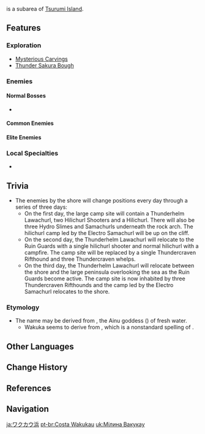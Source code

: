 {{Location Infobox
|image        = Wakukau Shoal.png
|type         = Subarea
|area         = Tsurumi Island
|region       = Inazuma
}}
{{Lang|'''Wakukau Shoal'''|ja=ワクカウ浜}} is a subarea of [[Tsurumi Island]].

==Features==
===Exploration===
*[[Mysterious Carvings]]
*[[Thunder Sakura Bough]]

===Enemies===
====Normal Bosses====
*{{Enemy|Golden Wolflord}}

====Common Enemies====
{{Column|2|
*{{Enemy|Hilichurl}}
*{{Enemy|Hilichurl Fighter}}
*{{Enemy|Hilichurl Berserker}}
*{{Enemy|Wooden Shield Hilichurl Guard}}
*{{Enemy|Electro Hilichurl Shooter}}
*{{Enemy|Electro Samachurl}}
*{{Enemy|Hydro Samachurl}}
*{{Enemy|Hydro Slime}}
*{{Enemy|Geo Specter}}
}}

====Elite Enemies====
{{Column|2|
*{{Enemy|Cryo Abyss Mage}}
*{{Enemy|Thunderhelm Lawachurl}}
*{{Enemy|Crackling Axe Mitachurl}}
*{{Enemy|Thundercraven Rifthound}}
*{{Enemy|Thundercraven Rifthound Whelp}}
*{{Enemy|Rockfond Rifthound}}
*{{Enemy|Rockfond Rifthound Whelp}}
*{{Enemy|Ruin Guard}} (special)
}}

===Local Specialties===
*{{Item|Sea Ganoderma}}

==Trivia==
* The enemies by the shore will change positions every day through a series of three days:
** On the first day, the large camp site will contain a Thunderhelm Lawachurl, two Hilichurl Shooters and a Hilichurl. There will also be three Hydro Slimes and Samachurls underneath the rock arch. The hilichurl camp led by the Electro Samachurl will be up on the cliff.
** On the second day, the Thunderhelm Lawachurl will relocate to the Ruin Guards with a single hilichurl shooter and normal hilichurl with a campfire. The camp site will be replaced by a single Thundercraven Rifthound and three Thundercraven whelps.<!--electro and hydro camp needs details-->
** On the third day, the Thunderhelm Lawachurl will relocate between the shore and the large peninsula overlooking the sea as the Ruin Guards become active. The camp site is now inhabited by three Thundercraven Rifthounds and the camp led by the Electro Samachurl relocates to the shore.<!--hydro camp needs details-->

===Etymology===
* The name may be derived from {{Lang|{{w|Waka-ush Kamuy|Wakka-us Kamuy}}|ain=ワッカウㇱカムィ}}, the Ainu goddess ({{w|kamuy}}) of fresh water.
** Wakuka seems to derive from {{Lang|mini=1|ain=ワㇰカ|ain_rm=wak<small>(u)</small>ka}}, which is a nonstandard spelling of {{Lang|''wakka''|ain=ワッカ|ain_rm=wakka|ain_tl=water}}.

==Other Languages==
{{Other Languages
|en      = Wakukau Shoal
|zhs     = 惑饲滩
|zhs_rm  = Huòsì-tān
|zht     = 惑飼灘
|zht_rm  = Huòsì-tān
|zh_tl   = Wakukau Beach
|zh_note = {{Lang|mini=1|zh-Hans=惑饲}}/{{Lang|mini=1|zh-Hant=惑飼|zh-Hant_rm=Huòsì}} is based on possible kanji for the Japanese {{Lang|mini=1|ja=ワクカウ|ja_rm=Wakukau}}.
|ja      = ワクカウ{{Rubi|浜|はま}}
|ja_rm   = Wakukau-hama<ref>[[Map]], Label: Wakukau Shoal (Japanese)</ref>
|ja_tl   = Wakukau Beach
|ja_note = "Wakukau" may derive from {{w|Ainu language|Ainu}} {{Lang|mini=1|ain=ワッカ|ain_rm=wakka|ain_tl=water.}}
|ko      = 와쿠카우 {{tt|해안|海岸}}
|ko_rm   = Wakukau Hae'an
|ko_tl   = Wakukau Coast
|es      = Costa Wakukau
|es_tl   = Wakukau Coast
|fr      = Littoral de Wakukau
|fr_tl   = Wakukau Coastline
|ru      = Отмель Вакукау
|ru_tl   = Wakukau Shoal
|th      = Wakukau Shoal
|vi      = {{tt|Bờ|坡}} Wakukau
|vi_tl   = Wakukau Shore
|de      = Wakukau-Strand
|de_tl   = Wakukau Beach
|id      = Wakukau Shoal
|pt      = Costa Wakukau
|pt_tl   = Wakukau Coast
|tr      = Wakukau Sahili
|tr_tl   = 
|it      = Costa Wakuaku
|it_tl   = Wakuaku Coast
}}

==Change History==
{{Change History|2.2}}

==References==
{{Reflist}}

==Navigation==
{{Area Navbox|Inazuma}}

[[ja:ワクカウ浜]]
[[pt-br:Costa Wakukau]]
[[uk:Мілина Вакукау]]